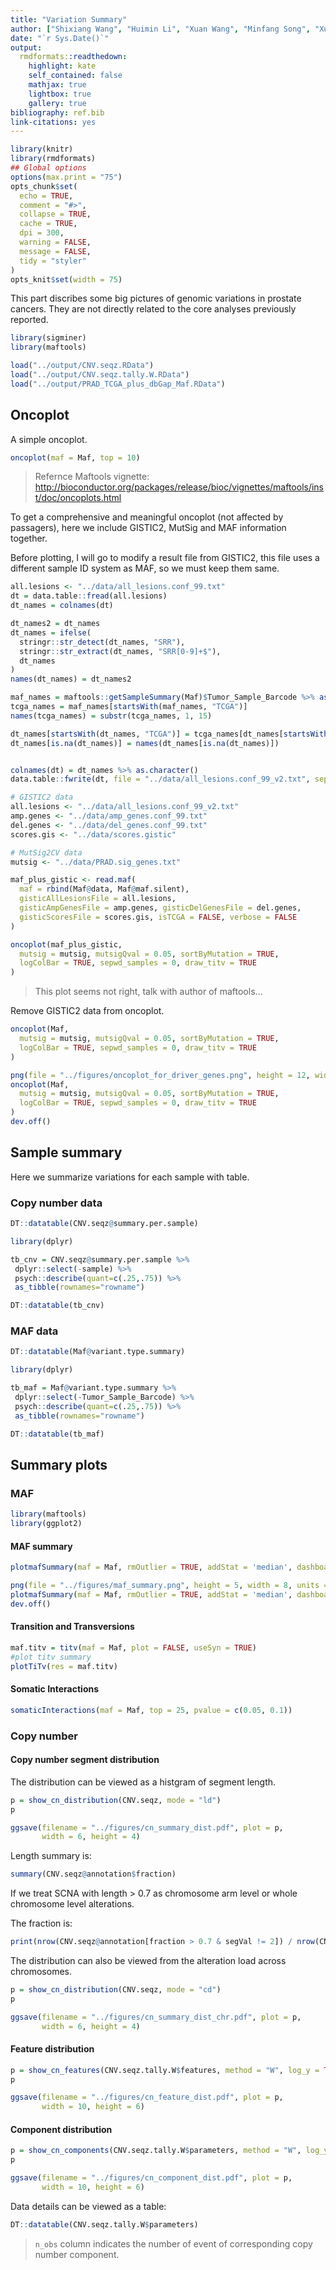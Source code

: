 ```yaml
---
title: "Variation Summary"
author: ["Shixiang Wang", "Huimin Li", "Xuan Wang", "Minfang Song", "Xue-Song Liu (Corresponding author)"]
date: "`r Sys.Date()`"
output:
  rmdformats::readthedown:
    highlight: kate
    self_contained: false
    mathjax: true
    lightbox: true
    gallery: true
bibliography: ref.bib
link-citations: yes
---
```


```r
library(knitr)
library(rmdformats)
## Global options
options(max.print = "75")
opts_chunk$set(
  echo = TRUE,
  comment = "#>",
  collapse = TRUE,
  cache = TRUE,
  dpi = 300,
  warning = FALSE,
  message = FALSE,
  tidy = "styler"
)
opts_knit$set(width = 75)
```

This part discribes some big pictures of genomic variations in prostate cancers.
They are not directly related to the core analyses previously reported.

```r
library(sigminer)
library(maftools)

load("../output/CNV.seqz.RData")
load("../output/CNV.seqz.tally.W.RData")
load("../output/PRAD_TCGA_plus_dbGap_Maf.RData")
```


## Oncoplot

A simple oncoplot.

```r
oncoplot(maf = Maf, top = 10)
```

> Refernce Maftools vignette: <http://bioconductor.org/packages/release/bioc/vignettes/maftools/inst/doc/oncoplots.html>

To get a comprehensive and meaningful oncoplot (not affected by passagers), here we include
GISTIC2, MutSig and MAF information together.

Before plotting, I will go to modify a result file from GISTIC2, this file uses a different sample ID
system as MAF, so we must keep them same.

```r
all.lesions <- "../data/all_lesions.conf_99.txt"
dt = data.table::fread(all.lesions)
dt_names = colnames(dt)

dt_names2 = dt_names
dt_names = ifelse(
  stringr::str_detect(dt_names, "SRR"),
  stringr::str_extract(dt_names, "SRR[0-9]+$"),
  dt_names
)
names(dt_names) = dt_names2

maf_names = maftools::getSampleSummary(Maf)$Tumor_Sample_Barcode %>% as.character()
tcga_names = maf_names[startsWith(maf_names, "TCGA")]
names(tcga_names) = substr(tcga_names, 1, 15)

dt_names[startsWith(dt_names, "TCGA")] = tcga_names[dt_names[startsWith(dt_names, "TCGA")]]
dt_names[is.na(dt_names)] = names(dt_names[is.na(dt_names)])


colnames(dt) = dt_names %>% as.character()
data.table::fwrite(dt, file = "../data/all_lesions.conf_99_v2.txt", sep = "\t")
```



```r
# GISTIC2 data
all.lesions <- "../data/all_lesions.conf_99_v2.txt"
amp.genes <- "../data/amp_genes.conf_99.txt"
del.genes <- "../data/del_genes.conf_99.txt"
scores.gis <- "../data/scores.gistic"

# MutSig2CV data
mutsig <- "../data/PRAD.sig_genes.txt"

maf_plus_gistic <- read.maf(
  maf = rbind(Maf@data, Maf@maf.silent),
  gisticAllLesionsFile = all.lesions,
  gisticAmpGenesFile = amp.genes, gisticDelGenesFile = del.genes,
  gisticScoresFile = scores.gis, isTCGA = FALSE, verbose = FALSE
)

```

```r
oncoplot(maf_plus_gistic,
  mutsig = mutsig, mutsigQval = 0.05, sortByMutation = TRUE,
  logColBar = TRUE, sepwd_samples = 0, draw_titv = TRUE
)
```

> This plot seems not right, talk with author of maftools...


Remove GISTIC2 data from oncoplot.

```r
oncoplot(Maf,
  mutsig = mutsig, mutsigQval = 0.05, sortByMutation = TRUE,
  logColBar = TRUE, sepwd_samples = 0, draw_titv = TRUE
)
```

```r
png(file = "../figures/oncoplot_for_driver_genes.png", height = 12, width = 8, units = "in", res = 300)
oncoplot(Maf,
  mutsig = mutsig, mutsigQval = 0.05, sortByMutation = TRUE,
  logColBar = TRUE, sepwd_samples = 0, draw_titv = TRUE
)
dev.off()
```


## Sample summary

Here we summarize variations for each sample with table.


### Copy number data


```r
DT::datatable(CNV.seqz@summary.per.sample)
```

```r
library(dplyr)

tb_cnv = CNV.seqz@summary.per.sample %>%
 dplyr::select(-sample) %>%
 psych::describe(quant=c(.25,.75)) %>% 
 as_tibble(rownames="rowname")   

DT::datatable(tb_cnv)
```

### MAF data

```r
DT::datatable(Maf@variant.type.summary)
```

```r
library(dplyr)

tb_maf = Maf@variant.type.summary %>%
 dplyr::select(-Tumor_Sample_Barcode) %>%
 psych::describe(quant=c(.25,.75)) %>% 
 as_tibble(rownames="rowname")   

DT::datatable(tb_maf)
```

## Summary plots

### MAF

```r
library(maftools)
library(ggplot2)
```

#### MAF summary

```r
plotmafSummary(maf = Maf, rmOutlier = TRUE, addStat = 'median', dashboard = TRUE, titvRaw = FALSE, log_scale = TRUE)
```

```r
png(file = "../figures/maf_summary.png", height = 5, width = 8, units = "in", res = 300)
plotmafSummary(maf = Maf, rmOutlier = TRUE, addStat = 'median', dashboard = TRUE, titvRaw = FALSE, log_scale = TRUE)
dev.off()
```

#### Transition and Transversions

```r
maf.titv = titv(maf = Maf, plot = FALSE, useSyn = TRUE)
#plot titv summary
plotTiTv(res = maf.titv)
```

#### Somatic Interactions

```r
somaticInteractions(maf = Maf, top = 25, pvalue = c(0.05, 0.1))
```


### Copy number

#### Copy number segment distribution

The distribution can be viewed as a histgram of segment length.

```r
p = show_cn_distribution(CNV.seqz, mode = "ld")
p
```

```r
ggsave(filename = "../figures/cn_summary_dist.pdf", plot = p,
       width = 6, height = 4)
```


Length summary is:

```r
summary(CNV.seqz@annotation$fraction)
```

If we treat SCNA with length > 0.7 as chromosome arm level or whole chromosome level alterations.

The fraction is:

```r
print(nrow(CNV.seqz@annotation[fraction > 0.7 & segVal != 2]) / nrow(CNV.seqz@annotation[segVal != 2]))
```

The distribution can also be viewed from the alteration load across chromosomes.

```r
p = show_cn_distribution(CNV.seqz, mode = "cd")
p
```

```r
ggsave(filename = "../figures/cn_summary_dist_chr.pdf", plot = p,
       width = 6, height = 4)
```

#### Feature distribution

```r
p = show_cn_features(CNV.seqz.tally.W$features, method = "W", log_y = TRUE)
p
```

```r
ggsave(filename = "../figures/cn_feature_dist.pdf", plot = p,
       width = 10, height = 6)
```

#### Component distribution

```r
p = show_cn_components(CNV.seqz.tally.W$parameters, method = "W", log_y = TRUE)
p
```

```r
ggsave(filename = "../figures/cn_component_dist.pdf", plot = p,
       width = 10, height = 6)
```

Data details can be viewed as a table:

```r
DT::datatable(CNV.seqz.tally.W$parameters)
```

> `n_obs` column indicates the number of event of corresponding copy number component.
